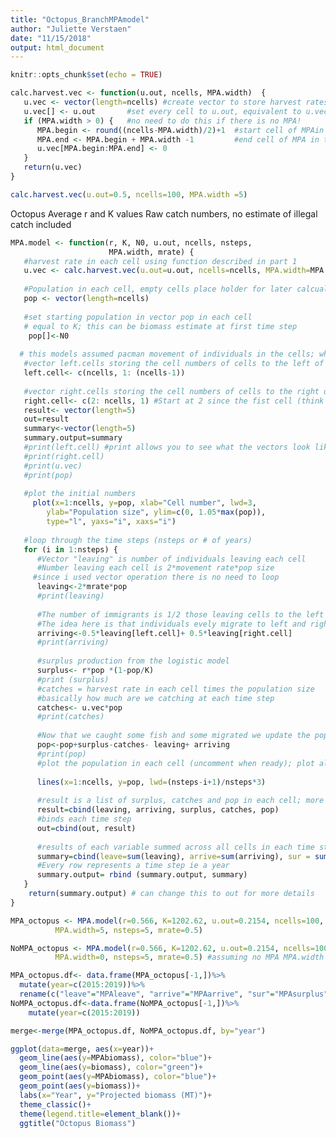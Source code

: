 ```yaml
---
title: "Octopus_BranchMPAmodel"
author: "Juliette Verstaen"
date: "11/15/2018"
output: html_document
---
```



```r
knitr::opts_chunk$set(echo = TRUE)
```


```r
calc.harvest.vec <- function(u.out, ncells, MPA.width)  {
   u.vec <- vector(length=ncells) #create vector to store harvest rates in each cell hence the the length is ncells 
   u.vec[] <- u.out       #set every cell to u.out, equivalent to u.vec[1:ncells] <- u.out   
   if (MPA.width > 0) {   #no need to do this if there is no MPA! 
      MPA.begin <- round((ncells-MPA.width)/2)+1  #start cell of MPAin the middle of ncells 
      MPA.end <- MPA.begin + MPA.width -1         #end cell of MPA in the middle of ncells 
      u.vec[MPA.begin:MPA.end] <- 0        
   }
   return(u.vec)
}

calc.harvest.vec(u.out=0.5, ncells=100, MPA.width =5) 


```



Octopus
Average r and K values
Raw catch numbers, no estimate of illegal catch included
```r
MPA.model <- function(r, K, N0, u.out, ncells, nsteps, 
                      MPA.width, mrate) {
   #harvest rate in each cell using function described in part 1
   u.vec <- calc.harvest.vec(u.out=u.out, ncells=ncells, MPA.width=MPA.width)
   
   #Population in each cell, empty cells place holder for later calcualtions 
   pop <- vector(length=ncells) 
   
   #set starting population in vector pop in each cell 
   # equal to K; this can be biomass estimate at first time step
    pop[]<-N0
   
  # this models assumed pacman movement of individuals in the cells; where individuals moving off the right appear on the left and vice versa; there are other movement simulations that can be considered 
   #vector left.cells storing the cell numbers of cells to the left of each cell
   left.cell<- c(ncells, 1: (ncells-1))
    
   #vector right.cells storing the cell numbers of cells to the right of each cell
   right.cell<- c(2: ncells, 1) #Start at 2 since the fist cell (think corner) cannot move to the right, only to the left. the :1 wraps the area around 
   result<- vector(length=5)
   out=result
   summary<-vector(length=5)
   summary.output=summary
   #print(left.cell) #print allows you to see what the vectors look like to make sure they are right; not necessary when running simulations but are a good check 
   #print(right.cell)
   #print(u.vec)
   #print(pop)
   
   #plot the initial numbers
     plot(x=1:ncells, y=pop, xlab="Cell number", lwd=3,
        ylab="Population size", ylim=c(0, 1.05*max(pop)), 
        type="l", yaxs="i", xaxs="i")
   
   #loop through the time steps (nsteps or # of years)
   for (i in 1:nsteps) {
      #Vector "leaving" is number of individuals leaving each cell 
      #Number leaving each cell is 2*movement rate*pop size
     #since i used vector operation there is no need to loop 
      leaving<-2*mrate*pop
      #print(leaving)
      
      #The number of immigrants is 1/2 those leaving cells to the left and 1/2 those leaving cells to the right. 
      #The idea here is that individuals evely migrate to left and right cells
      arriving<-0.5*leaving[left.cell]+ 0.5*leaving[right.cell]
      #print(arriving)
      
      #surplus production from the logistic model
      surplus<- r*pop *(1-pop/K)
      #print (surplus)
      #catches = harvest rate in each cell times the population size 
      #basically how much are we catching at each time step
      catches<- u.vec*pop
      #print(catches)
      
      #Now that we caught some fish and some migrated we update the population numbers
      pop<-pop+surplus-catches- leaving+ arriving
      #print(pop)
      #plot the population in each cell (uncomment when ready); plot allows us to see what population numbers look like in each cell as the model steps through each time step. We should see higher population inside MPA since harvest rate is 0.
      
      lines(x=1:ncells, y=pop, lwd=(nsteps-i+1)/nsteps*3)
      
      #result is a list of surplus, catches and pop in each cell; more detail 
      result=cbind(leaving, arriving, surplus, catches, pop)
      #binds each time step
      out=cbind(out, result)
      
      #results of each variable summed across all cells in each time step
      summary=cbind(leave=sum(leaving), arrive=sum(arriving), sur = sum(surplus), catch=sum(catches), biomass = sum(pop))
      #Every row represents a time step ie a year 
      summary.output= rbind (summary.output, summary)
   }
    return(summary.output) # can change this to out for more details 
}

MPA_octopus <- MPA.model(r=0.566, K=1202.62, u.out=0.2154, ncells=100,
          MPA.width=5, nsteps=5, mrate=0.5)

NoMPA_octopus <- MPA.model(r=0.566, K=1202.62, u.out=0.2154, ncells=100,
          MPA.width=0, nsteps=5, mrate=0.5) #assuming no MPA MPA.width set to 0 everything else remains the same 
```



```r

MPA_octopus.df<- data.frame(MPA_octopus[-1,])%>%
  mutate(year=c(2015:2019))%>%
  rename(c("leave"="MPAleave", "arrive"="MPAarrive", "sur"="MPAsurplus", "catch"= "MPAcatch", "biomass"="MPAbiomass"))
NoMPA_octopus.df<-data.frame(NoMPA_octopus[-1,])%>%
    mutate(year=c(2015:2019))

merge<-merge(MPA_octopus.df, NoMPA_octopus.df, by="year")

ggplot(data=merge, aes(x=year))+
  geom_line(aes(y=MPAbiomass), color="blue")+
  geom_line(aes(y=biomass), color="green")+
  geom_point(aes(y=MPAbiomass), color="blue")+
  geom_point(aes(y=biomass))+
  labs(x="Year", y="Projected biomass (MT)")+
  theme_classic()+
  theme(legend.title=element_blank())+
  ggtitle("Octopus Biomass")
```






